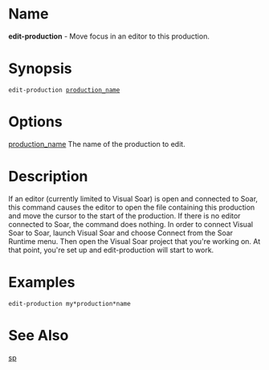 = Name =
'''edit-production''' - Move focus in an editor to this production.

= Synopsis =
 edit-production <u>production_name</u>

= Options =
<u>production_name</u> The name of the production to edit.
  			
= Description =
If an editor (currently limited to Visual Soar) is open and connected to Soar, this command causes the editor to open the file containing this production and move the cursor to the start of the production.
If there is no editor connected to Soar, the command does nothing.  In order to connect Visual Soar to Soar, launch Visual Soar and choose Connect from the Soar Runtime menu.
Then open the Visual Soar project that you're working on.  At that point, you're set up and edit-production will start to work.

= Examples = 
 edit-production my*production*name

= See Also =
[[sp]]

